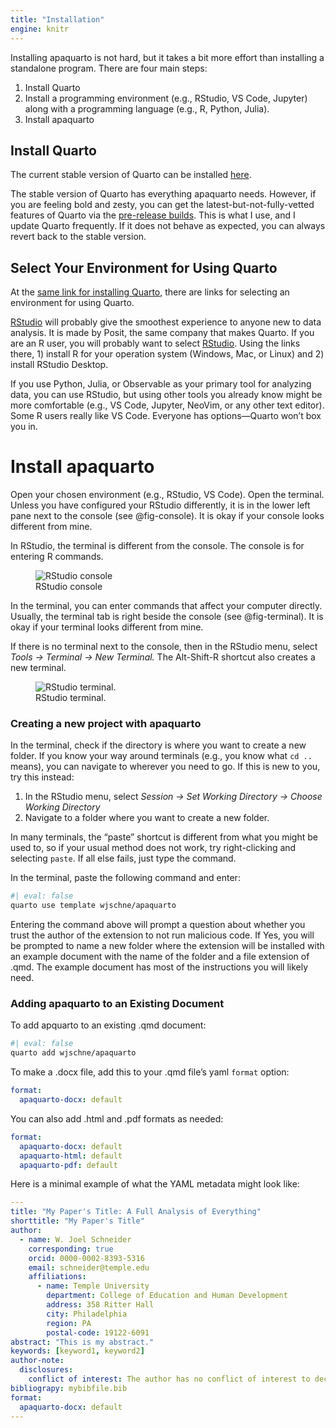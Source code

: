 ```yaml
---
title: "Installation"
engine: knitr
---
```


Installing apaquarto is not hard, but it takes a bit more effort than installing a standalone program. There are four main steps:

1. Install Quarto
2. Install a programming environment (e.g., RStudio, VS Code, Jupyter) along with a programming language (e.g., R, Python, Julia).
3. Install apaquarto


## Install Quarto

The current stable version of Quarto can be installed [here](https://quarto.org/docs/get-started/). 

:::{.callout-note .column-margin}
The stable version of Quarto has everything apaquarto needs. However, if you are feeling bold and zesty, you can get the latest-but-not-fully-vetted features of Quarto via the [pre-release builds](https://quarto.org/docs/download/prerelease.html). This is what I use, and I update Quarto frequently. If it does not behave as expected, you can always revert back to the stable version. 
:::

## Select Your Environment for Using Quarto

At the [same link for installing Quarto](https://quarto.org/docs/get-started/), there are links for selecting an environment for using Quarto. 

[RStudio](https://posit.co/download/rstudio-desktop/) will probably give the smoothest experience to anyone new to data analysis. It is made by Posit, the same company that makes Quarto. If you are an R user, you will probably want to select [RStudio](https://posit.co/download/rstudio-desktop/). Using the links there, 1) install R for your operation system (Windows, Mac, or Linux) and 2) install RStudio Desktop.

If you use Python, Julia, or Observable as your primary tool for analyzing data, you can use RStudio, but using other tools you already know might be more comfortable (e.g., VS Code, Jupyter, NeoVim, or any other text editor). Some R users really like VS Code. Everyone has options---Quarto won't box you in.


# Install apaquarto

Open your chosen environment (e.g., RStudio, VS Code). Open the terminal. Unless you have configured your RStudio differently, it is in the lower left pane next to the console (see @fig-console). It is okay if your console looks different from mine.

In RStudio, the terminal is different from the console. The console is for entering R commands. 

![RStudio console](console.png){#fig-console}


In the terminal, you can enter commands that affect your computer directly. Usually, the terminal tab is right beside the console (see @fig-terminal). It is okay if your terminal looks different from mine.


:::{.callout-note .column-margin}
If there is no terminal next to the console, then in the RStudio menu, select *Tools &rarr; Terminal &rarr; New Terminal.* The Alt-Shift-R shortcut also creates a new terminal.
:::

![RStudio terminal. ](terminal.png){#fig-terminal}

### Creating a new project with apaquarto


In the terminal, check if the directory is where you want to create a new folder. If you know your way around terminals (e.g., you know what `cd ..` means), you can navigate to wherever you need to go. If this is new to you, try this instead:

1. In the RStudio menu, select *Session &rarr; Set Working Directory &rarr; Choose Working Directory*
2. Navigate to a folder where you want to create a new folder.


:::{.callout-note .column-margin}
In many terminals, the "paste" shortcut is different from what you might be used to, so if your usual method does not work, try right-clicking and selecting `paste`. If all else fails, just type the command.
:::



In the terminal, paste the following command and enter:

```bash
#| eval: false
quarto use template wjschne/apaquarto
```


Entering the command above will prompt a question about whether you trust the author of the extension to not run malicious code. If Yes, you will be prompted to name a new folder where the extension will be installed with an example document with the name of the folder and a file extension of .qmd. The example document has most of the instructions you will likely need.

### Adding apaquarto to an Existing Document

To add apquarto to an existing .qmd document:

```bash
#| eval: false
quarto add wjschne/apaquarto
```

To make a .docx file, add this to your .qmd file's yaml `format` option:

``` yaml
format:
  apaquarto-docx: default
```

You can also add .html and .pdf formats as needed:

``` yaml
format:
  apaquarto-docx: default
  apaquarto-html: default
  apaquarto-pdf: default
```


Here is a minimal example of what the YAML metadata might look like:

``` yaml
---
title: "My Paper's Title: A Full Analysis of Everything"
shorttitle: "My Paper's Title"
author:
  - name: W. Joel Schneider
    corresponding: true
    orcid: 0000-0002-8393-5316
    email: schneider@temple.edu
    affiliations:
      - name: Temple University
        department: College of Education and Human Development
        address: 358 Ritter Hall
        city: Philadelphia
        region: PA
        postal-code: 19122-6091
abstract: "This is my abstract."
keywords: [keyword1, keyword2]
author-note:
  disclosures:
    conflict of interest: The author has no conflict of interest to declare.
bibliograpy: mybibfile.bib     
format:
  apaquarto-docx: default
---
```

